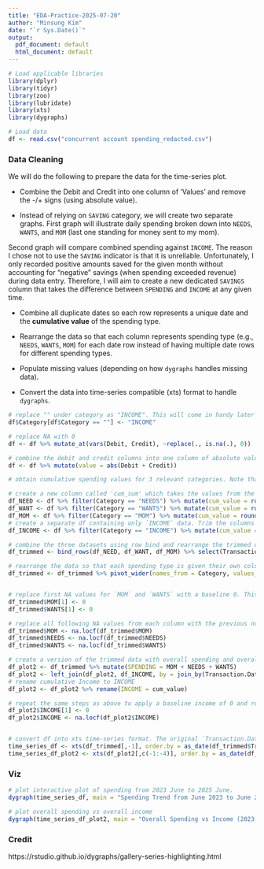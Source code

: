 ```yaml
---
title: "EDA-Practice-2025-07-20"
author: "Minsung Kim"
date: "`r Sys.Date()`"
output:
  pdf_document: default
  html_document: default
---
```



```r
# Load applicable libraries
library(dplyr)
library(tidyr)
library(zoo)
library(lubridate)
library(xts)
library(dygraphs)

# Load data
df <- read.csv("concurrent account spending_redacted.csv")

```

### Data Cleaning

We will do the following to prepare the data for the time-series plot.

-   Combine the Debit and Credit into one column of 'Values' and remove the -/+ signs (using absolute value).

-   Instead of relying on `SAVING` category, we will create two separate graphs. First graph will illustrate daily spending broken down into `NEEDS`, `WANTS`, and `MOM` (last one standing for money sent to my mom).

Second graph will compare combined spending against `INCOME`. The reason I chose not to use the `SAVING` indicator is that it is unreliable. Unfortunately, I only recorded positive amounts saved for the given month without accounting for "negative" savings (when spending exceeded revenue) during data entry. Therefore, I will aim to create a new dedicated `SAVINGS` column that takes the difference between `SPENDING` and `INCOME` at any given time.

-   Combine all duplicate dates so each row represents a unique date and the **cumulative value** of the spending type.

-   Rearrange the data so that each column represents spending type (e.g., `NEEDS`, `WANTS`, `MOM`) for each date row instead of having multiple date rows for different spending types.

-   Populate missing values (depending on how `dygraphs` handles missing data).

-   Convert the data into time-series compatible (xts) format to handle `dygraphs`.

```r
# replace "" under category as "INCOME". This will come in handy later when we create another plot of overall spending vs income
df$Category[df$Category == ""] <- "INCOME"

# replace NA with 0
df <- df %>% mutate_at(vars(Debit, Credit), ~replace(., is.na(.), 0))

# combine the debit and credit columns into one column of absolute values called 'value'
df <- df %>% mutate(value = abs(Debit + Credit))

# obtain cumulative spending values for 3 relevant categories. Note that I haven't included 'SAVINGS' and 'INCOME' as I am only interested in spending patterns for the first graph

# create a new column called 'cum_sum' which takes the values from the `value` column and obtains a cumulative sum. Afterwards, select only the `last` date row if there are multiple identical date rows for a given spending type. All other identical date rows (for a given spending type) are removed since the last row shows the final cumulative value.
df_NEED <- df %>% filter(Category == "NEEDS") %>% mutate(cum_value = round(cumsum(value),2)) %>% group_by(Transaction.Date) %>% summarise_all(last)
df_WANT <- df %>% filter(Category == "WANTS") %>% mutate(cum_value = round(cumsum(value),2)) %>% group_by(Transaction.Date) %>% summarise_all(last)
df_MOM <- df %>% filter(Category == "MOM") %>% mutate(cum_value = round(cumsum(value),2)) %>% group_by(Transaction.Date) %>% summarise_all(last)
# create a separate df containing only `INCOME` data. Trim the columns so only cumulative income and Transaction date (used as keys for JOIN function later)
df_INCOME <- df %>% filter(Category == "INCOME") %>% mutate(cum_value = round(cumsum(value),2)) %>% group_by(Transaction.Date) %>% summarise_all(last) %>% select(Transaction.Date, cum_value)

# combine the three datasets using row bind and rearrange the trimmed dataset by ascending date order. Remove all redundant columns.
df_trimmed <- bind_rows(df_NEED, df_WANT, df_MOM) %>% select(Transaction.Date, Category, Cumulative.Value = cum_value) %>% arrange(Transaction.Date) 

# rearrange the data so that each spending type is given their own columns and only one row exists per date. 
df_trimmed <- df_trimmed %>% pivot_wider(names_from = Category, values_from = Cumulative.Value)


# replace first NA values for `MOM` and `WANTS` with a baseline 0. This is not necessary for 'NEEDS' column as it already starts from 4
df_trimmed$MOM[1] <- 0
df_trimmed$WANTS[1] <- 0

# replace all following NA values from each column with the previous non-NA observation using `na.locf` (last observation carried forward)
df_trimmed$MOM <- na.locf(df_trimmed$MOM)
df_trimmed$NEEDS <- na.locf(df_trimmed$NEEDS)
df_trimmed$WANTS <- na.locf(df_trimmed$WANTS)

# create a version of the trimmed data with overall spending and overall income
df_plot2 <- df_trimmed %>% mutate(SPENDING = MOM + NEEDS + WANTS) 
df_plot2 <- left_join(df_plot2, df_INCOME, by = join_by(Transaction.Date)) 
# rename cumulative Income to INCOME
df_plot2 <- df_plot2 %>% rename(INCOME = cum_value)

# repeat the same steps as above to apply a baseline income of 0 and replace all NA values with the previous non-NA observation
df_plot2$INCOME[1] <- 0
df_plot2$INCOME <- na.locf(df_plot2$INCOME)


# convert df into xts time-series format. The original `Transaction.Date` column is removed as xts function will automatically created a new date column using the date-converted `df_trimmed$Transaction.Date` following the order.by parameter.
time_series_df <- xts(df_trimmed[,-1], order.by = as_date(df_trimmed$Transaction.Date))
time_series_df_plot2 <- xts(df_plot2[,c(-1:-4)], order.by = as_date(df_plot2$Transaction.Date))
```

### Viz

```r
# plot interactive plot of spending from 2023 June to 2025 June.
dygraph(time_series_df, main = "Spending Trend from June 2023 to June 2025") %>% dyAxis("y", label = "Cumulative Spending (CAD)") %>% dyLegend(width = 475) %>% dyRangeSelector() %>% dyCSS("dygraph.css")
```

```r
# plot overall spending vs overall income
dygraph(time_series_df_plot2, main = "Overall Spending vs Income (2023-06 to 2025-06)") %>% dyAxis("y", label = "Cumulative Spending (CAD)") %>% dyLegend(show = "follow") %>% dyRangeSelector() %>% dyCSS("dygraph.css") %>% dySeries("INCOME", fillGraph = TRUE, color = "green") %>% dySeries("SPENDING", fillGraph = TRUE, color = "red") 

```

### Credit
https://rstudio.github.io/dygraphs/gallery-series-highlighting.html